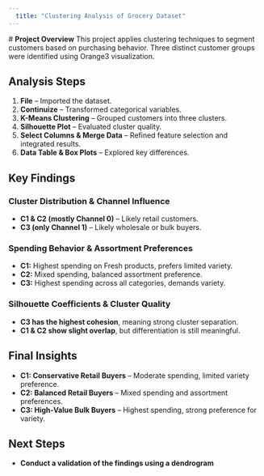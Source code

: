 ```yaml
---
  title: "Clustering Analysis of Grocery Dataset"
---
```

  
  # **Project Overview**
  This project applies clustering techniques to segment customers based on purchasing behavior. Three distinct customer groups were identified using Orange3 visualization.

## **Analysis Steps**
1. **File** – Imported the dataset.
2. **Continuize** – Transformed categorical variables.
3. **K-Means Clustering** – Grouped customers into three clusters.
4. **Silhouette Plot** – Evaluated cluster quality.
5. **Select Columns & Merge Data** – Refined feature selection and integrated results.
6. **Data Table & Box Plots** – Explored key differences.

## **Key Findings**

### **Cluster Distribution & Channel Influence**
- **C1 & C2 (mostly Channel 0)** – Likely retail customers.
- **C3 (only Channel 1)** – Likely wholesale or bulk buyers.

### **Spending Behavior & Assortment Preferences**
- **C1:** Highest spending on Fresh products, prefers limited variety.
- **C2:** Mixed spending, balanced assortment preference.
- **C3:** Highest spending across all categories, demands variety.

### **Silhouette Coefficients & Cluster Quality**
- **C3 has the highest cohesion**, meaning strong cluster separation.
- **C1 & C2 show slight overlap**, but differentiation is still meaningful.

## **Final Insights**
- **C1: Conservative Retail Buyers** – Moderate spending, limited variety preference.
- **C2: Balanced Retail Buyers** – Mixed spending and assortment preferences.
- **C3: High-Value Bulk Buyers** – Highest spending, strong preference for variety.

## **Next Steps** 

- **Conduct a validation of the findings using a dendrogram**
